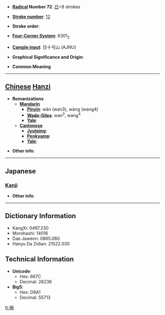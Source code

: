 * '''[[Wiktionary:Chinese radical index| Radical]] Number 72''': [[Wiktionary:Chinese radical index 日|日]]+8 strokes

* '''[[Wiktionary:Chinese total strokes index|Stroke number]]''': [[Wiktionary:Chinese total strokes index 12|12]]

* '''Stroke order''': 

* '''[[Wiktionary:Chinese four corner index|Four-Corner System]]''': 6301<sub>2</sub>

* '''[[Wiktionary:Chinese Cangjie index|Cangjie input]]''': 日十弓山 (AJNU)

* '''Graphical Significance and Origin''': 

* '''Common Meaning'''

----

== [[Chinese]] [[Hanzi]] ==

* '''Romanizations'''
** '''[[Mandarin]]'''
*** '''[[Pinyin]]''': wǎn (wan3), wàng (wang4)
*** '''[[Wade-Giles]]''': wan<sup>3</sup>, wang<sup>4</sup>
*** '''[[Yale]]''': 
** '''[[Cantonese]]'''
*** '''[[Jyutping]]''':
*** '''[[Penkyamp]]''': 
*** '''[[Yale]]''': 

* '''Other info''': 

----

==Japanese==
===[[Kanji]]===
{{kanji|on readings=[[えん]] (en), [[おん]] (on)
|kun readings=
}}

* '''Other info''':  

----

== Dictionary Information ==

* KangXi: 0497.230
* Morohashi: 14016
* Dae Jaweon: 0865.060
* Hanyu Da Zidian: 21522.030

== Technical Information ==

* '''Unicode''':
** Hex: 667C
** Decimal: 26236
* '''Big5''':
** Hex: D9A1
** Decimal: 55713

[[fr:晼]]
